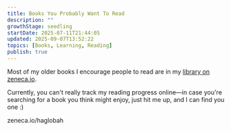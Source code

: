 ```yaml
---
title: Books You Probably Want To Read
description: ""
growthStage: seedling
startDate: 2025-07-11T21:44:05
updated: 2025-09-07T13:52:22
topics: [Books, Learning, Reading]
publish: true
---
```


Most of my older books I encourage people to read are in my [library on zeneca.io](https://www.zeneca.io/haglobah).

Currently, you can't really track my reading progress online—in case you're searching for a book you think might enjoy, just <Il href="contacting-me">hit me up</Il>, and I can find you one :)

<References>
<ReferenceLink href="https://www.zeneca.io/haglobah">zeneca.io/haglobah</ReferenceLink>
</References>
